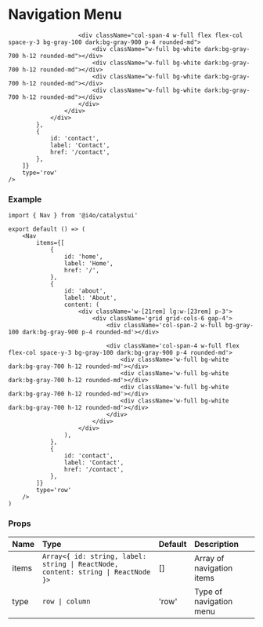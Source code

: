 
# Navigation Menu

<DemoCard>
	<Nav
		items={[
			{
				id: 'home',
				label: 'Home',
				href: '/',
			},
			{
				id: 'about',
				label: 'About',
                content: <div className="w-[21rem] lg:w-[23rem] p-3">
                    <div className="grid grid-cols-6 gap-4">
                        <div className="col-span-2 w-full bg-gray-100 dark:bg-gray-900 p-4 rounded-md"></div>

                        <div className="col-span-4 w-full flex flex-col space-y-3 bg-gray-100 dark:bg-gray-900 p-4 rounded-md">
                            <div className="w-full bg-white dark:bg-gray-700 h-12 rounded-md"></div>
                            <div className="w-full bg-white dark:bg-gray-700 h-12 rounded-md"></div>
                            <div className="w-full bg-white dark:bg-gray-700 h-12 rounded-md"></div>
                            <div className="w-full bg-white dark:bg-gray-700 h-12 rounded-md"></div>
                        </div>
                    </div>
                </div>
    		},
    		{
    			id: 'contact',
    			label: 'Contact',
    			href: '/contact',
    		},
    	]}
    	type='row'
    />

</DemoCard>

### Example

```tsx
import { Nav } from '@i4o/catalystui'

export default () => (
	<Nav
		items={[
			{
				id: 'home',
				label: 'Home',
				href: '/',
			},
			{
				id: 'about',
				label: 'About',
				content: (
					<div className='w-[21rem] lg:w-[23rem] p-3'>
						<div className='grid grid-cols-6 gap-4'>
							<div className='col-span-2 w-full bg-gray-100 dark:bg-gray-900 p-4 rounded-md'></div>

							<div className='col-span-4 w-full flex flex-col space-y-3 bg-gray-100 dark:bg-gray-900 p-4 rounded-md'>
								<div className='w-full bg-white dark:bg-gray-700 h-12 rounded-md'></div>
								<div className='w-full bg-white dark:bg-gray-700 h-12 rounded-md'></div>
								<div className='w-full bg-white dark:bg-gray-700 h-12 rounded-md'></div>
								<div className='w-full bg-white dark:bg-gray-700 h-12 rounded-md'></div>
							</div>
						</div>
					</div>
				),
			},
			{
				id: 'contact',
				label: 'Contact',
				href: '/contact',
			},
		]}
		type='row'
	/>
)
```

### Props

| Name  | Type                                                                              | Default | Description               |
| :---- | :-------------------------------------------------------------------------------- | :------ | :------------------------ |
| items | `Array<{ id: string, label: string \| ReactNode, content: string \| ReactNode }>` | []      | Array of navigation items |
| type  | `row \| column`                                                                   | 'row'   | Type of navigation menu   |
